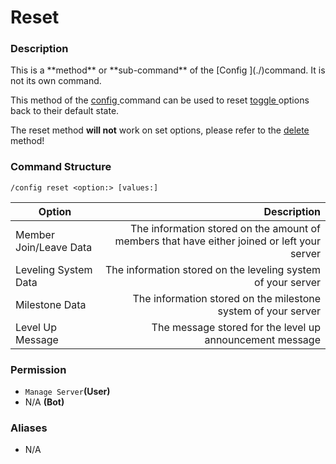 # Reset

### Description

<Callout type="warning">
This is a **method** or **sub-command** of the [Config ](./)command. It is not its own command.
</Callout>

This method of the [config ](./)command can be used to reset [toggle ](broken-reference)options back to their default state.

The reset method **will not** work on set options, please refer to the [delete](delete.md) method!

### Command Structure

```
/config reset <option:> [values:]
```

| Option                 |                                                                                 Description |
| ---------------------- | ------------------------------------------------------------------------------------------: |
| Member Join/Leave Data | The information stored on the amount of members that have either joined or left your server |
| Leveling System Data   |                                The information stored on the leveling system of your server |
| Milestone Data         |                               The information stored on the milestone system of your server |
| Level Up Message       |                                    The message stored for the level up announcement message |

### **Permission**

* `Manage Server`**(User)**
* N/A **(Bot)**

### Aliases

* N/A

